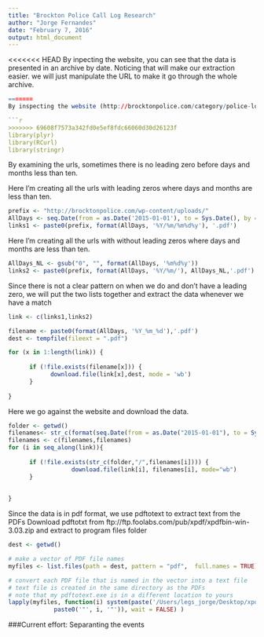 ```yaml
---
title: "Brockton Police Call Log Research"
author: "Jorge Fernandes"
date: "February 7, 2016"
output: html_document
---
```


<<<<<<< HEAD
By inpecting the  website, you can see that the data is presented in an archive by date. Noticing that will make our extraction easier. we will just manipulate the URL to make it go through the whole archive.
```r

=======
By inspecting the website (http://brocktonpolice.com/category/police-log/), you can see that the data is archived by date. Noticing that, will make our extraction easier. We will just manipulate the URLs to make it go through the whole archive.

```r
>>>>>>> 69608f7573a342fd0e5ef8fdc66060d30d26123f
library(plyr)
library(RCurl)
library(stringr)
```


By examining the urls, sometimes there is no leading zero before days and months less than ten.  

Here I'm creating all the urls with leading zeros where days and months are less than ten.
```r

prefix <- "http://brocktonpolice.com/wp-content/uploads/"
AllDays <- seq.Date(from = as.Date('2015-01-01'), to = Sys.Date(), by = "day")
links1 <- paste0(prefix, format(AllDays, '%Y/%m/%m%d%y'), '.pdf')

```

Here I'm creating all the urls with without leading zeros where days and months are less than ten.

```r

AllDays_NL <- gsub("0", "", format(AllDays, '%m%d%y'))
links2 <- paste0(prefix, format(AllDays, '%Y/%m/'), AllDays_NL,'.pdf')

```

Since there is not a clear pattern on when we do and don't have a leading zero, we will put the two lists together and extract the data whenever we have a match
```r

link <- c(links1,links2)

filename <- paste0(format(AllDays, '%Y_%m_%d'),'.pdf')
dest <- tempfile(fileext = ".pdf")

for (x in 1:length(link)) {
      
      if (!file.exists(filename[x])) {
            download.file(link[x],dest, mode = 'wb')
      }
      
}

```

Here we go against the website and download the data.

```r
folder <- getwd()
filenames<- str_c(format(seq.Date(from = as.Date("2015-01-01"), to = Sys.Date(), by = "day"),"%Y_%m_%d"),".pdf")
filenames <- c(filenames,filenames)
for (i in seq_along(link)){
      
      if (!file.exists(str_c(folder,"/",filenames[i]))) { 
                  download.file(link[i], filenames[i], mode="wb")
      } 
      
      
}

```
Since the data is in pdf format, we use pdftotext to extract text from the PDFs
Download pdftotxt from ftp://ftp.foolabs.com/pub/xpdf/xpdfbin-win-3.03.zip and extract to program files folder

```r
dest <- getwd()

# make a vector of PDF file names
myfiles <- list.files(path = dest, pattern = "pdf",  full.names = TRUE)

# convert each PDF file that is named in the vector into a text file 
# text file is created in the same directory as the PDFs
# note that my pdftotext.exe is in a different location to yours
lapply(myfiles, function(i) system(paste('/Users/legs_jorge/Desktop/xpdfbin-mac-3.04/bin64/pdftotext', 
             paste0('"', i, '"')), wait = FALSE) )

```

###Current effort:
Separanting the events



